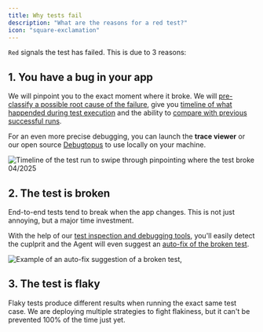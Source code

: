 ```yaml
---
title: Why tests fail
description: "What are the reasons for a red test?"
icon: "square-exclamation"
---
```


`Red` signals the test has failed. This is due to 3 reasons:

## 1. **You have a bug in your app**

We will pinpoint you to the exact moment where it broke. We will [pre-classify a possible root cause of the failure](/maintain/maintain-tests#we-have-classified-the-root-cause-of-the-broken-test), give you [timeline of what happended during test execution](/maintain/maintain-tests#inspect-what-happened-in-one-single-place) and the ability to [compare with previous successful runs](/maintain/maintain-tests#compare-the-broken-test-with-previous-successful-test-runs).

For an even more precise debugging, you can launch the **trace viewer** or our open source [Debugtopus](/get-started/debugtopus) to use locally on your machine.

<Frame caption="Timeline of the test run to swipe through pinpointing where the test broke 04/2025">
  <img
    src="/images/maintain/timeline-new-broken.png"
    alt="Timeline of the test run to swipe through pinpointing where the test broke 04/2025"
  />
</Frame>

## 2. **The test is broken**

End-to-end tests tend to break when the app changes. This is not just annoying, but a major time investment.

With the help of our [test inspection and debugging tools](/maintain/maintain-tests), you'll easily detect the cuplprit and the Agent will even suggest an [auto-fix of the broken test](/maintain/auto-fix).

<Frame caption="Example of an auto-fix suggestion of a broken test, 3/2025">
  <img
    src="/images/maintain/autofix-results.png"
    alt="Example of an auto-fix suggestion of a broken test,"
  />
</Frame>

## 3. **The test is flaky**

Flaky tests produce different results when running the exact same test case. We are deploying multiple strategies to fight flakiness, but it can't be prevented 100% of the time just yet.
